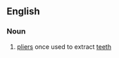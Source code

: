 ==English==

===Noun===
{{en-plural noun}}

# {{label|en|dated}} [[pliers]] once used to extract [[teeth]]